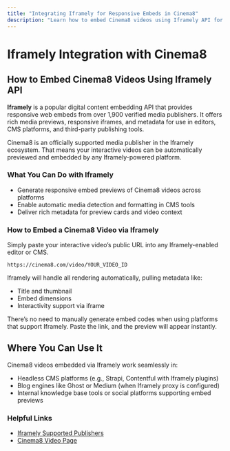 ---
title: "Integrating Iframely for Responsive Embeds in Cinema8"
description: "Learn how to embed Cinema8 videos using Iframely API for a smooth integrated experience. Find out where to use the feature. Visit Cinema8."
---


# Iframely Integration with Cinema8

## How to Embed Cinema8 Videos Using Iframely API

**Iframely** is a popular digital content embedding API that provides responsive web embeds from over 1,900 verified media publishers. It offers rich media previews, responsive iframes, and metadata for use in editors, CMS platforms, and third-party publishing tools.

<Callout type="info">
Cinema8 is an officially supported media publisher in the Iframely ecosystem. That means your interactive videos can be automatically previewed and embedded by any Iframely-powered platform.
</Callout>

### What You Can Do with Iframely

- Generate responsive embed previews of Cinema8 videos across platforms
- Enable automatic media detection and formatting in CMS tools
- Deliver rich metadata for preview cards and video context

### How to Embed a Cinema8 Video via Iframely

Simply paste your interactive video’s public URL into any Iframely-enabled editor or CMS.

```text
https://cinema8.com/video/YOUR_VIDEO_ID
```

Iframely will handle all rendering automatically, pulling metadata like:

- Title and thumbnail
- Embed dimensions
- Interactivity support via iframe

<Callout type="important">
There’s no need to manually generate embed codes when using platforms that support Iframely. Paste the link, and the preview will appear instantly.
</Callout>

## Where You Can Use It

Cinema8 videos embedded via Iframely work seamlessly in:

- Headless CMS platforms (e.g., Strapi, Contentful with Iframely plugins)
- Blog engines like Ghost or Medium (when Iframely proxy is configured)
- Internal knowledge base tools or social platforms supporting embed previews

### Helpful Links

- [Iframely Supported Publishers](https://iframely.com/)
- [Cinema8 Video Page](https://cinema8.com/)
